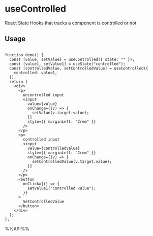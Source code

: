 # useControlled

React State Hooks that tracks a component is controlled or not

## Usage

```tsx live

function demo() {
  const [value, setValue] = useControlled({ state: "" });
  const [value1, setValue1] = useState("controlled");
  const [controlledValue, setControlledValue] = useControlled({
    controlled: value1,
  });
  return (
    <div>
      <p>
        uncontrolled input
        <input
          value={value}
          onChange={(v) => {
            setValue(v.target.value);
          }}
          style={{ marginLeft: "2rem" }}
        />
      </p>
      <p>
        controlled input
        <input
          value={controlledValue}
          style={{ marginLeft: "2rem" }}
          onChange={(v) => {
            setControlledValue(v.target.value);
          }}
        />
      </p>
      <button
        onClick={() => {
          setValue1("controlled value");
        }}
      >
        SetControlledValue
      </button>
    </div>
  );
};

```

%%API%%